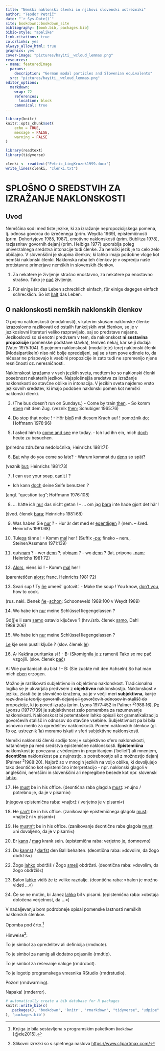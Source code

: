 ```yaml
---
title: "Nemški naklonski členki in njihovi slovenski ustrezniki"
author: "Teodor Petrič"
date: "`r Sys.Date()`"
site: bookdown::bookdown_site
bibliography: [book.bib, packages.bib]
bibio-style: "apalike"
link-citations: true
colorlinks: yes 
always_allow_html: true
graphics: yes 
cover-image: "pictures/hayiti__wcloud_lemmas.png" 
resources:
- name: featuredImage
  params:
    description: "German modal particles and Slovenian equivalents"
  src: "pictures/hayiti__wcloud_lemmas.png" 
editor_options:
  markdown:
    wrap: 72
    references: 
      location: block
    canonical: true
---
```


```r
library(knitr)
knitr::opts_chunk$set(
	echo = TRUE,
	message = FALSE,
	warning = FALSE
)
```

```r
library(readtext)
library(tidyverse)

clenki <- readtext("Petric_LingKrozek1999.docx")
write_lines(clenki, "clenki.txt")
```

# SPLOŠNO O SREDSTVIH ZA IZRAŽANJE NAKLONSKOSTI

## Uvod

Nemščina sodi med tiste jezike, ki za izražanje nepropozicijskega
pomena, tj. odnosa govorca do izrečenega (prim. Weydta 1969),
epistemičnosti (prim. Dohertyjevo 1985, 1987), emotivne naklonskosti
(prim. Bublitza 1978), razjasnitev govornih dejanj (prim. Helbiga 1977)
uporablja poleg univerzalnega sredstva intonacije tudi členke. Za nemški
jezik je to celo zelo običajno. V slovenščini je skupina členkov, ki
lahko imajo podobne vloge kot nemški naklonski členki. Naklonska raba
teh členkov je v ospredju naše protistavne primerjave nemških in
slovenskih členkov.

(1) Za nekatere je življenje strašno enostavno, za nekatere pa enostavno
    strašno. Tako je [pač]{.underline} življenje.

(2) Für einige ist das Leben schrecklich einfach, für einige dagegen
    einfach schrecklich. So ist [halt]{.underline} das Leben.

## O naklonskosti nemških naklonskih členkov

O pojmu naklonskosti (modalnosti), s katerim skušam naklonske členke
izrazoslovno razlikovati od ostalih funkcijskih vrst členkov, se je v
jezikoslovni literaturi veliko razpravljalo, saj so predstave nejasne.
Jezikoslovci so si enotni predvsem v tem, da naklonskost **ni sestavina
propozicije** (pomenske podstave stavka), temveč nekaj, kar se ji dodaja
(Vater 1975:104). S pojmom naklonskosti (modalitete) torej naklonski
členki (Modalpartikeln) niso nič bolje opredeljeni, saj se s tem pove
edinole to, da ničesar ne prispevajo k vsebini propozicije in zato tudi
ne spremenijo njene resničnosti oz. neresničnosti.

Naklonskost izražamo v vseh jezikih sveta, medtem ko so naklonski členki
posebnost nekaterih jezikov. Najsplošnejša sredstva za izražanje
naklonskosti so stavčne oblike in intonacija. V jezikih sveta najdemo
vrsto jezikovnih sredstev, ki imajo podoben naklonski pomen kot nemški
naklonski členki.

(3) (The bus doesn't run on Sundays.) - Come by train
    [then]{.underline}. - So komm [eben]{.underline} mit dem Zug.
    (veznik [then]{.underline}; Schubiger 1965:76)

(4) [Do]{.underline} stop that noise ! - Hör [bloß]{.underline} mit
    diesem Krach auf ! pomožnik [do]{.underline}; Hoffmann 1976:96)

(5) I asked him to [come and see]{.underline} me today. - Ich lud ihn
    ein, mich [doch]{.underline} heute zu besuchen.

(priredno združena nedoločnika; Heinrichs 1981:71)

(6) [But]{.underline} why do you come so late? - Warum kommst du
    [denn]{.underline} so spät?

(veznik [but]{.underline}; Heinrichs 1981:73)

(7) I can use your soap, [can't I]{.underline} ?

-   Ich kann [doch]{.underline} deine Seife benutzen ?

(angl. "question tag"; Hoffmann 1976:108)

(8) ... hätte ich [nur]{.underline} das nicht getan ! - ... om jag
    [bara]{.underline} inte hade gjort det här !

(šved. členek [bara]{.underline}; Heinrichs 1981:68)

(9) Was haben Sie [nur]{.underline} ? - Hur är det med er
    [egentligen]{.underline} ? (nem. -- šved. Heinrichs 1981:68)

(10) Tule[pa]{.underline} tänne ! - Komm [mal]{.underline} her ! (Suffix
     [-pa]{.underline}; finsko -- nem., Steiner/Assmann 1971:139)

(11) quis[nam]{.underline} ? - wer [denn]{.underline} ?;
     ubi[nam]{.underline} ? - wo [denn]{.underline} ? (lat. pripona
     [-nam]{.underline}; Heinrichs 1981:72)

(12) [Alors]{.underline}, viens ici ! - Komm [mal]{.underline} her !

(parentetičen [alors]{.underline}; franc. Heinrichs 1981:72)

(13) Svari sup ! Ty [ñe]{.underline} umeeš' gotovit'. - Make the soup !
     You know, [don't you]{.underline}, how to cook.

(rus. nakl. členek [ñe]{.underline}=[schon]{.underline}; Schooneveld
1989:100 v Weydt 1989)

(14) Wo habe ich [nur]{.underline} meine Schlüssel liegengelassen ?

Gd(j)e li sam [samo]{.underline} ostavio ključeve ? (hrv./srb. členek
[samo]{.underline}, Dahl 1988:206)

(15) Wo habe ich [nur]{.underline} meine Schlüssel liegengelassen ?

[Le]{.underline} kje sem pustil ključe ? (slov. členek [le]{.underline})

(16) A: Kakšna puritanka si ! - B: (Skomignila je z rameni) Tako so me
     [pač]{.underline} vzgojili. (slov. členek [pač]{.underline})

A: Wie puritanisch du bist ! - B: (Sie zuckte mit den Achseln) So hat
man mich [eben]{.underline} erzogen.

Možno je razlikovati subjektivno in objektivno naklonskost.
Tradicionalna logika se je ukvarjala predvsem z **objektivno**
naklonskostjo. Naklonskost v jeziku, zlasti če je slovnično izražena, pa
je v večji meri **subjektivna**, ~~kar je razvidno iz teorije govornih
dejanj ali govorčevih odnosov in stališč do propozicije, ki jo poved
izraža (prim. Lyons 1977:452 in Palmer ^2^1988:16).~~ Po Lyonsu
(1977:739) je subjektivnost zelo pomembna za razumevanje naklonskosti.
Naklonskost bi potemtakem lahko opisali kot gramatikalizacijo govorčevih
stališč in odnosov do stavčne vsebine. Subjektivnost pa bi bila osnovno
merilo za opredelitev naklonskosti. Pomen naklonskih členkov (gl. 1b oz.
ustreznik 1a) moramo iskati v sferi subjektivne naklonskosti.

Nemški naklonski členki sodijo torej v subjektivno sfero naklonskosti,
natančneje pa med sredstva epistemične naklonskosti. **Epistemična**
naklonskost je povezana z védenjem in prepričanjem ('belief') ali
mnenjem, **deontična** naklonskost pa z nujnostjo, s potrebnostjo ali z
možnostjo dejanj (Palmer ^2^1988:20). Najbrž so v mnogih jezikih na
voljo oblike, ki dovoljujejo tako deontično kot epistemično
interpretacijo - npr. naklonski glagoli v angleščini, nemščini in
slovenščini ali nepregibne besede kot npr. slovenski
[lahko]{.underline}.

(17) He [must]{.underline} be in his office. (deontična raba glagola
     [must]{.underline}: »nujno / potrebno je, da je v pisarni«)

(njegova epistemična raba: »najbrž / verjetno je v pisarni«)

(18) He [can't]{.underline} be in his office. (zanikovanje epistemičnega
     glagola [must]{.underline}: »najbrž ni v pisarni«)

(19) He [mustn't]{.underline} be in his office. (zanikovanje deontične
     rabe glagola [must]{.underline}: »ni dovoljeno, da je v pisarni«)

(20) Er [kann]{.underline} / [mag]{.underline} krank sein. (epistemična
     raba: verjetno je, domnevno)

(21) Du [kannst]{.underline} / [darfst]{.underline} den Ball behalten.
     (deontična raba: »dovolim, da žogo obdržiš«)

(22) Žogo [lahko]{.underline} obdržiš / Žogo [smeš]{.underline}
     obdržati. (deontična raba: »dovolim, da žogo obdržiš«)

(23) Balon [lahko]{.underline} vidiš že iz velike razdalje. (deontična
     raba: »balon je možno videti ...«)

(24) Če se ne motim, bi Janez [lahko]{.underline} bil v pisarni.
     (epistemična raba: »obstaja določena verjetnost, da ...«)

V nadaljevanju bom podrobneje opisal pomenske lastnosti nemških
naklonskih členkov.

Opomba pod črto.[^index-1]

[^index-1]: Knjiga je bila sestavljena s programskim paketkom `Bookdown`
    [@xie2015].

Hinweise[^index-2]:

[^index-2]: Slikovni izrezki so s spletnega naslova
    <https://www.clipartmax.com/>

::: rmdnote
To je simbol za opredelitev ali definicija (rmdnote).
:::

::: rmdtip
To je simbol za namig ali dodatno pojasnilo (rmdtip).
:::

::: rmdrobot
To je simbol za reševanje naloge (rmdrobot).
:::

::: rmdrstudio
To je logotip programskega vmesnika RStudio (rmdrstudio).
:::

::: rmdwarning
Pozor! (rmdwarning).
:::

::: rmderror
Napaka! (rmderror).
:::

```r
# automatically create a bib database for R packages
knitr::write_bib(c(
  .packages(), 'bookdown', 'knitr', 'rmarkdown', "tidyverse", "udpipe"
), 'packages.bib')
```

